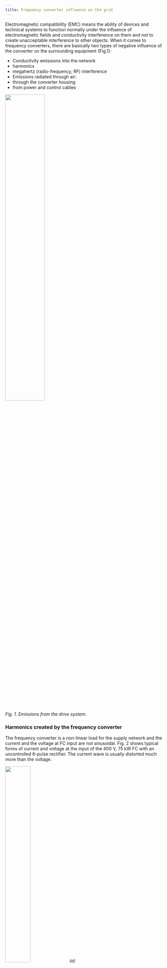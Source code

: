 ```yaml
---
title: Frequency converter influence on the grid
---
```


Electromagnetic compatibility (EMC) means the ability of devices and technical
systems to function normally under the influence of electromagnetic fields and
conductivity interference on them and not to create unacceptable interference to
other objects. When it comes to frequency converters, there are basically two
types of negative influence of the converter on the surrounding equipment
(Fig.1):

- Conductivity emissions into the network
- harmonics
- megahertz (radio-frequency, RF) interference
- Emissions radiated through air:
- through the converter housing
- from power and control cables


<img src={emc_emissionsImage.src} width="50%" height="50%" />

_Fig. 1. Emissions from the drive system_.

### Harmonics created by the frequency converter

The frequency converter is a non-linear load for the supply network and the
current and the voltage at FC input are not sinusoidal. Fig. 2 shows typical
forms of current and voltage at the input of the 400 V, 75 kW FC with an
uncontrolled 6-pulse rectifier. The current wave is usually distorted much more
than the voltage.


<img src={fc_input_iImage.src} width="40%" height="40%" /> _(a)_


<img src={fc_input_uImage.src} width="40%" height="40%" /> _(b)_

_Fig. 2. Waveforms of current (a) and voltage (b)_.


<img src={harmonics_cImage.src} width="40%" height="40%" /> _(a)_


<img src={harmonics_uImage.src} width="40%" height="40%" /> _(b)_

_Fig. 3. Fourier transformation of current (a) and voltage (b)_.

### Measures of current and voltage distortion

The common measure of the harmonic distortion of the current wave is "total
harmonic distortion (current)" - THD(i):

$$K_I=\sqrt  \frac{\sum_{i\neq0} I_n^2 }{I_1^2}$$

A similar factor is used for voltage - THD(u):

$$K_U=\sqrt  \frac{\sum_{i\neq0} U_n^2 }{U_1^2}$$

For example, for the waveform in Fig.2 the values of $$K_I$$ and $$K_U$$ are
40.2% and 6.6%, respectively. Sometimes in the expressions for the sinusoidal
distortion coefficients in the denominator the non-effective value of the first
harmonic ($$U_1$$ or $$I_1$$), but r.m.s. value ($$U$$ or $$I$$).

### Negative effects of harmonics

- Equipment misoperation and failure
- e.g. failure due to overheating of transformers, motors and cables, failure of
  capacitors because of resonance, failure due to insulation deterioration.
- Inconsistent meter reading
- Need for oversizing neutrals, transformers, generators
- Extra losses/Inefficiencies/power factor penalties

### What defines how strong the distortion is

Level of distortion is defined by the topology of the FC and the used filters
(if any) as well as stiffness of the grid. To define the "stiffness" of the
supply grid, the short-circuit current $$I_c$$ is calculated by hypothetically
placing short-circuit at the supply terminals. The stiffness of the supply must
be calculated in relation to the load current, therefore, the stiffness is
defined by a ration called short-circuit ratio (SCR): $$SCR=Ic_/I_L$$, where
$$I_L$$ - fundamental frequency component of the load current.

The stiffer the grid will be (the higher the SCR) the more harmonics the FC is
usually allowed to inject into the grid.

Influence of the topology and the filters is presented in a few diagrams below.
Standard uncontrolled 6-pulse rectifier with a choke as the input filter
(Fig.4,a) produced quite a lot of current distortion (Fig.4,b).


<img src={a6p_with_chokeImage.src} width="70%" height="70%" /> _(a)_


<img src={THDi28Image.src} width="25%" height="25%" /> _(b)_

_Fig. 4. 6-pulse rectifier with a choke; system topology (a) and current
waveform with THD(i)=28% (b)._

12-pulse scheme with 3-winding transformer (Fig.5,a) reduces harmonics injected
into the grid (Fig. 5,b) compared to 6-pulse scheme with 2-winding transformer.


<img src={a12pImage.src} width="70%" height="70%" /> _(a)_


<img src={THDi15Image.src} width="25%" height="25%" /> _(b)_

_Fig. 5. Topology of the 12-pulse system (a) and current waveform with
THD(i)=15% (b)_.

AFE converter provides lowest THD(i) (Fig. 6,b) but a bit higher THD(u) than
12-pulse scheme.


<img src={fc_with_LCLImage.src} width="70%" height="70%" /> _(a)_


<img src={THDi5Image.src} width="25%" height="25%" /> _(b)_

_Fig. 6. AFE converter with LCL filter (a) and the current waveform with
THD(i)=5% (b)_.
